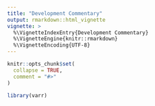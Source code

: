 ```yaml
---
title: "Development Commentary"
output: rmarkdown::html_vignette
vignette: >
  %\VignetteIndexEntry{Development Commentary}
  %\VignetteEngine{knitr::rmarkdown}
  %\VignetteEncoding{UTF-8}
---
```


```r
knitr::opts_chunk$set(
  collapse = TRUE,
  comment = "#>"
)
```

```r
library(varr)
```
